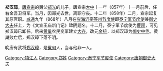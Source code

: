 '''郑汉璋'''{{BD|9世纪||？|catIdx=Z}}，[[唐宣宗|唐宣宗]]的舅父[[郑光_(唐朝)|郑光]]的儿子。唐宣宗[[大中_(唐朝)|大中]]十一年（857年）十一月前后，任右金吾卫将军。当月，因郑光去世，离职守丧。十二年（858年）二月，宣宗起复其原官职。[[咸通|咸通]]九年（868年）八月在[[泰宁军节度使|兖海沂密等州节度使]]即[[泰宁军节度使|泰宁军节度使]]兼[[御史大夫|御史大夫]]任上，为《文宣王庙新门记》碑阴题名。十二月，泰宁军节度使为[[曹翔|曹翔]]，可见郑汉璋已卸任。后来[[黄巢|黄巢]]农民变军建立[[大齐|大齐]]，改元[[金统|金统]]，以郑汉璋为[[御史中丞|御史中丞]]。黄巢败亡后，郑汉璋下落不明。

晚唐有武将[[郑汉璋|郑汉璋]]，是[[冤句|冤句]]人，当与他非一人。

{{DEFAULTSORT:Z}}
[[Category:镇江人|Category:镇江人]]
[[Category:郑姓|Category:郑姓]]
[[Category:泰宁军节度使|Category:泰宁军节度使]]
[[Category:唐朝御史大夫|Category:唐朝御史大夫]]